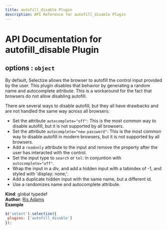 ```yaml
---
title: autofill_disable Plugin
description: API Reference for autofill_disable Plugin
---
```

# API Documentation for autofill_disable Plugin
<a name="options"></a>

## options : <code>object</code>
By default, Selectize allows the browser to autofill the control input provided by the user.
This plugin disables that behavior by generating a random name and autocomplete attribute.
This is a workaround for the fact that browsers do not allow disabling autofill.

There are several ways to disable autofill, but they all have drawbacks
and are not handled the same way across all browsers:

- Set the attribute `autocomplete="off"`: This is the most common way to disable autofill, but it is not supported by all browsers.
- Set the attribute `autocomplete="new-password"`: This is the most common way to disable autofill in modern browsers, but it is not supported by all browsers.
- Add a `readonly` attribute to the input and remove the property after the user has interacted with the control.
- Set the input type to `search` or `tel`: in conjuntion with `autocomplete="off"`.
- Wrap the input in a div, and add a hidden input with a tabindex of -1, and styled with 'display: none;'.
- Add a duplicate hidden input with the same name, but a different id.
- Use a randomizes name and autocomplete attribute.

**Kind**: global typedef  
**Author**: [Ris Adams](https://github.com/risadams)  
**Example**  
```js
$('select').selectize({
 plugins: ['autofill_disable']
});
```
